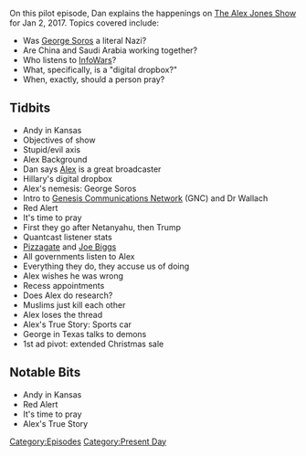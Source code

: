 {{DEFAULTSORT:
    #_EPISODE_0001:January 2, 2017
}}{{Episode
    | title         = January 2, 2017
    | caption       = Listen to this episode on [https://knowledgefight.libsyn.com/knowledge-fight-jan-2-2017 Libsyn] [https://open.spotify.com/episode/0vfuPzMrvZRdXjKMjSof2y Spotify], Read the [[Transcript/1: January 2, 2017|Unofficial Transcript]]
    | episodeNumber = 1
    | length        = 01:41:18
    | airDate       = January 7, 2017
    | coverageDate  = January 2, 2017
    | episodeType   = [[:Category:Present Day|Present Day]]
    | appearance    = [[George Soros]], [[Joel Wallach]], [[Bibi Netanyahu]], [[Joe Biggs]]
    | nextEpisode   = [[2: December 31, 1999 (Y2K)]]
}}

{{Stub}}

On this pilot episode, Dan explains the happenings on [[The Alex Jones Show]] for Jan 2, 2017. Topics covered include:

*Was [[George Soros]] a literal Nazi?
*Are China and Saudi Arabia working together?
*Who listens to [[InfoWars]]?
*What, specifically, is a "digital dropbox?"
*When, exactly, should a person pray?

==Tidbits==

*Andy in Kansas
*Objectives of show
*Stupid/evil axis
*Alex Background
*Dan says [[Alex Jones|Alex]] is a great broadcaster
*Hillary's digital dropbox
*Alex's nemesis: George Soros
*Intro to [[Genesis Communications Network]] (GNC) and Dr Wallach
*Red Alert
*It's time to pray
*First they go after Netanyahu, then Trump
*Quantcast listener stats
*[[Pizzagate]] and [[Joe Biggs]]
*All governments listen to Alex
*Everything they do, they accuse us of doing
*Alex wishes he was wrong
*Recess appointments
*Does Alex do research?
*Muslims just kill each other
*Alex loses the thread
*Alex's True Story: Sports car
*George in Texas talks to demons
*1st ad pivot: extended Christmas sale

==Notable Bits==

*Andy in Kansas
*Red Alert
*It's time to pray
*Alex's True Story

[[Category:Episodes]]
[[Category:Present Day]]
